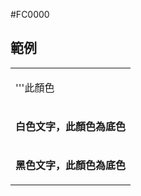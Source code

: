 <nowiki>#</nowiki>FC0000<noinclude>
== 範例 ==
{|
|- style="color:{{ {{PAGENAME}} }}"
| '''此顏色
|- style="background:{{ {{PAGENAME}} }}; color:white"
| '''白色文字，此顏色為底色'''
|- style="background:{{ {{PAGENAME}} }}; color:black"
| '''黑色文字，此顏色為底色'''
|}

[[Category:香港政黨顏色模板|{{PAGENAME}}]]
</noinclude>